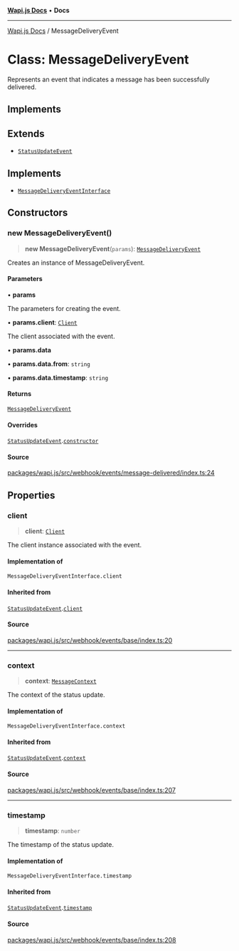 [**Wapi.js Docs**](../README.mdx) • **Docs**

***

[Wapi.js Docs](../globals.mdx) / MessageDeliveryEvent

# Class: MessageDeliveryEvent

Represents an event that indicates a message has been successfully delivered.

## Implements

## Extends

- [`StatusUpdateEvent`](StatusUpdateEvent.mdx)

## Implements

- [`MessageDeliveryEventInterface`](../type-aliases/MessageDeliveryEventInterface.mdx)

## Constructors

### new MessageDeliveryEvent()

> **new MessageDeliveryEvent**(`params`): [`MessageDeliveryEvent`](MessageDeliveryEvent.mdx)

Creates an instance of MessageDeliveryEvent.

#### Parameters

• **params**

The parameters for creating the event.

• **params.client**: [`Client`](Client.mdx)

The client associated with the event.

• **params.data**

• **params.data.from**: `string`

• **params.data.timestamp**: `string`

#### Returns

[`MessageDeliveryEvent`](MessageDeliveryEvent.mdx)

#### Overrides

[`StatusUpdateEvent`](StatusUpdateEvent.mdx).[`constructor`](StatusUpdateEvent.mdx#constructors)

#### Source

[packages/wapi.js/src/webhook/events/message-delivered/index.ts:24](https://github.com/sarthakjdev/wapi.js/blob/13b0ae8a179e1d2ead89d348fa5b05387c8fc977/packages/wapi.js/src/webhook/events/message-delivered/index.ts#L24)

## Properties

### client

> **client**: [`Client`](Client.mdx)

The client instance associated with the event.

#### Implementation of

`MessageDeliveryEventInterface.client`

#### Inherited from

[`StatusUpdateEvent`](StatusUpdateEvent.mdx).[`client`](StatusUpdateEvent.mdx#client)

#### Source

[packages/wapi.js/src/webhook/events/base/index.ts:20](https://github.com/sarthakjdev/wapi.js/blob/13b0ae8a179e1d2ead89d348fa5b05387c8fc977/packages/wapi.js/src/webhook/events/base/index.ts#L20)

***

### context

> **context**: [`MessageContext`](../type-aliases/MessageContext.mdx)

The context of the status update.

#### Implementation of

`MessageDeliveryEventInterface.context`

#### Inherited from

[`StatusUpdateEvent`](StatusUpdateEvent.mdx).[`context`](StatusUpdateEvent.mdx#context)

#### Source

[packages/wapi.js/src/webhook/events/base/index.ts:207](https://github.com/sarthakjdev/wapi.js/blob/13b0ae8a179e1d2ead89d348fa5b05387c8fc977/packages/wapi.js/src/webhook/events/base/index.ts#L207)

***

### timestamp

> **timestamp**: `number`

The timestamp of the status update.

#### Implementation of

`MessageDeliveryEventInterface.timestamp`

#### Inherited from

[`StatusUpdateEvent`](StatusUpdateEvent.mdx).[`timestamp`](StatusUpdateEvent.mdx#timestamp)

#### Source

[packages/wapi.js/src/webhook/events/base/index.ts:208](https://github.com/sarthakjdev/wapi.js/blob/13b0ae8a179e1d2ead89d348fa5b05387c8fc977/packages/wapi.js/src/webhook/events/base/index.ts#L208)
